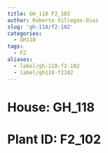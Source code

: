 ```yaml
---
title: GH_118 F2_102
author: Roberto Villegas-Diaz
slug: 'gh-118/f2-102'
categories:
  - GH118
tags:
  - F2
aliases:
  - label/gh-118-f2-102
  - label/gh118-f2102
---
```


# **House**: GH_118
# **Plant ID**: F2_102
